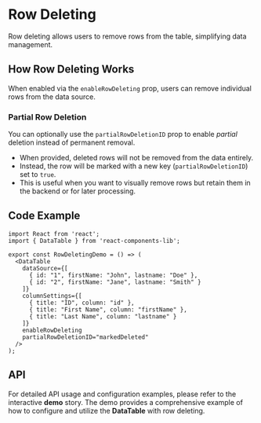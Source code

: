 

<Meta title="Organisms/DataTable/Row Deleting" component={DataTable} />

# Row Deleting

Row deleting allows users to remove rows from the table, simplifying data management.

## How Row Deleting Works

When enabled via the `enableRowDeleting` prop, users can remove individual rows from the data source.

### Partial Row Deletion

You can optionally use the `partialRowDeletionID` prop to enable *partial* deletion instead of permanent removal.

- When provided, deleted rows will not be removed from the data entirely.
- Instead, the row will be marked with a new key (`partialRowDeletionID`) set to `true`.
- This is useful when you want to visually remove rows but retain them in the backend or for later processing.

## Code Example

```tsx
import React from 'react';
import { DataTable } from 'react-components-lib';

export const RowDeletingDemo = () => (
  <DataTable
    dataSource={[
      { id: "1", firstName: "John", lastname: "Doe" },
      { id: "2", firstName: "Jane", lastname: "Smith" }
    ]}
    columnSettings={[
      { title: "ID", column: "id" },
      { title: "First Name", column: "firstName" },
      { title: "Last Name", column: "lastname" }
    ]}
    enableRowDeleting
    partialRowDeletionID="markedDeleted"
  />
);
```

## API
For detailed API usage and configuration examples, please refer to the interactive **demo** story. The demo provides a comprehensive example of how to configure and utilize the **DataTable** with row deleting.